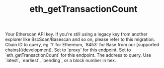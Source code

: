 ﻿---
title: 'eth_getTransactionCount'
description: 'Get the number of transactions sent from an address.'
api: 'GET /v2/api'
keywords: ['eth_getTransactionCount', 'transaction count']
---



  <ParamField query="apikey" type="string">
    Your Etherscan API key. If you're still using a legacy key from another explorer like BscScan/Basescan and so on, please refer to this migration.
  </ParamField>
  <ParamField query="chainid" type="string" default="1">
    Chain ID to query, eg `1` for Ethereum, `8453` for Base from our [supported chains](/development).
  </ParamField>
  <ParamField query="module" type="string" default="proxy">
    Set to `proxy` for this endpoint.
  </ParamField>
  <ParamField query="action" type="string" default="eth_getTransactionCount">
    Set to `eth_getTransactionCount` for this endpoint.
  </ParamField>
  <ParamField query="address" type="string" default="0x4bd5900Cb274ef15b153066D736bf3e83A9ba44e">
    The address to query.
  </ParamField>
  <ParamField query="tag" type="string" default="latest">
    Use `latest`, `earliest`, `pending`, or a block number in hex.
  </ParamField>

